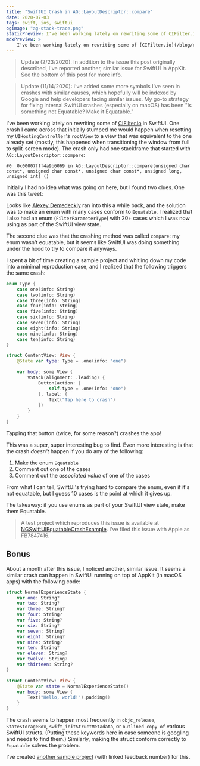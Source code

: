 ```yaml
---
title: "SwiftUI Crash in AG::LayoutDescriptor::compare"
date: 2020-07-03
tags: swift, ios, swiftui
ogimage: "ag-stack-trace.png"
staticPreview: I've been working lately on rewriting some of CIFilter.io in SwiftUI. One crash I came across that initially stumped me would happen when resetting my UIHostingController's rootView to a view that was equivalent to the one already set..
mdxPreview: >
    I've been working lately on rewriting some of [CIFilter.io](/blog/cifilterio) in SwiftUI. One crash I came across that initially stumped me would happen when resetting my `UIHostingController`'s `rootView` to a view that was equivalent to the one already set...
---
```


> Update (2/23/2020): In addition to the issue this post originally described, I've reported another, similar issue for SwiftUI in AppKit. See the bottom of this post for more info.

> Update (11/14/2020): I've added some more symbols I've seen in crashes with similar causes, which hopefully will be indexed by Google and help developers facing similar issues. My go-to strategy for fixing internal SwiftUI crashes (especially on macOS) has been "Is something not Equatable? Make it Equatable."

I've been working lately on rewriting some of [CIFilter.io](/blog/cifilterio) in SwiftUI. One crash I came across that initially stumped me would happen when resetting my `UIHostingController`'s `rootView` to a view that was equivalent to the one already set (mostly, this happened when transitioning the window from full to split-screen mode). The crash only had one stackframe that started with `AG::LayoutDescriptor::compare`:

```
#0	0x00007fff4a9b6069 in AG::LayoutDescriptor::compare(unsigned char const*, unsigned char const*, unsigned char const*, unsigned long, unsigned int) ()
```

Initially I had no idea what was going on here, but I found two clues. One was this tweet:

<Tweet tweetId="1268846742558179330" />

Looks like [Alexey Demedeckiy](https://medium.com/@DAloG) ran into this a while back, and the solution was to make an enum with many cases conform to `Equatable`. I realized that I also had an enum (`FilterParameterType`) with 20+ cases which I was now using as part of the SwiftUI view state.

The second clue was that the crashing method was called `compare`: my enum wasn't equatable, but it seems like SwiftUI was doing something under the hood to try to compare it anyways.

I spent a bit of time creating a sample project and whitling down my code into a minimal reproduction case, and I realized that the following triggers the same crash:

```swift
enum Type {
    case one(info: String)
    case two(info: String)
    case three(info: String)
    case four(info: String)
    case five(info: String)
    case six(info: String)
    case seven(info: String)
    case eight(info: String)
    case nine(info: String)
    case ten(info: String)
}

struct ContentView: View {
    @State var type: Type = .one(info: "one")

    var body: some View {
        VStack(alignment: .leading) {
            Button(action: {
                self.type = .one(info: "one")
            }, label: {
                Text("Tap here to crash")
            })
        }
    }
}
```

Tapping that button (twice, for some reason?) crashes the app!

This was a super, super interesting bug to find. Even more interesting is that the crash _doesn't_ happen if you do any of the following:

1. Make the enum `Equatable`
2. Comment out one of the cases
3. Comment out the _associated value_ of one of the cases

From what I can tell, SwiftUI's trying hard to compare the enum, even if it's not equatable, but I guess 10 cases is the point at which it gives up.

The takeaway: if you use enums as part of your SwiftUI view state, make them Equatable.

> A test project which reproduces this issue is available at [NGSwiftUIEquatableCrashExample](https://github.com/noahsark769/NGSwiftUIEquatableCrashExample). I've filed this issue with Apple as FB7847416.

## Bonus

About a month after this issue, I noticed another, similar issue. It seems a similar crash can happen in SwiftUI running on top of AppKit (in macOS apps) with the following code:

```swift
struct NormalExperienceState {
    var one: String?
    var two: String?
    var three: String?
    var four: String?
    var five: String?
    var six: String?
    var seven: String?
    var eight: String?
    var nine: String?
    var ten: String?
    var eleven: String?
    var twelve: String?
    var thirteen: String?
}

struct ContentView: View {
    @State var state = NormalExperienceState()
    var body: some View {
        Text("Hello, world!").padding()
    }
}
```

The crash seems to happen most frequently in `objc_release`, `StateStorageBox`, `swift_initStructMetadata`, or `outlined copy of` various SwiftUI structs. (Putting these keywords here in case someone is googling and needs to find them.) Similarly, making the struct conform correctly to `Equatable` solves the problem.

I've created [another sample project](https://github.com/noahsark769/NGSwiftUIEquatableStateIssue) (with linked feedback number) for this.